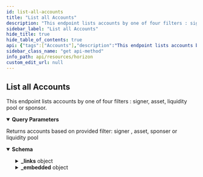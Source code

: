 ```yaml
---
id: list-all-accounts
title: "List all Accounts"
description: "This endpoint lists accounts by one of four filters : signer, asset, liquidity pool  or sponsor."
sidebar_label: "List all Accounts"
hide_title: true
hide_table_of_contents: true
api: {"tags":["Accounts"],"description":"This endpoint lists accounts by one of four filters : signer, asset, liquidity pool  or sponsor.","operationId":"ListAllAccounts","parameters":[{"name":"sponser","in":"query","required":false,"description":"Account ID of the sponsor. Every account in the response will either be sponsored by the given account ID or have a subentry (trustline, offer, or data entry) which is sponsored by the given account ID.","schema":{"type":"string","example":"GDMQQNJM4UL7QIA66P7R2PZHMQINWZBM77BEBMHLFXD5JEUAHGJ7R4JZ"}},{"name":"asset","in":"query","required":false,"description":"An issued asset represented as “Code:IssuerAccountID”. Every account in the response will have a trustline for the given asset."},{"name":"signer","in":"query","required":false,"description":"Account ID of the signer. Every account in the response will have the given account ID as a signer.","schema":{"type":"string","example":"GDMQQNJM4UL7QIA66P7R2PZHMQINWZBM77BEBMHLFXD5JEUAHGJ7R4JZ"}},{"name":"liqudity_pool","in":"query","required":false,"description":"With this parameter, the results will include only accounts which have trustlines to the specified liquidity pool."},{"name":"cursor","in":"query","required":false,"description":"A number that points to a specific location in a collection of responses and is pulled from the paging_token value of a record.","schema":{"type":"integer","example":6606617478959105}},{"name":"order","in":"query","required":false,"description":"A designation of the order in which records should appear. Options include asc (ascending) or desc (descending). If this argument isn’t set, it defaults to asc.","schema":{"type":"string","enum":["asc","desc"]}},{"name":"limit","in":"query","required":false,"description":"The maximum number of records returned. The limit can range from 1 to 200 - an upper limit that is hardcoded in Horizon for performance reasons. If this argument isn’t designated, it defaults to 10.","schema":{"type":"integer","example":10}}],"x-supports-streaming":true,"responses":{"200":{"description":"Returns accounts based on provided filter: signer , asset, sponser or liquidity pool","content":{"application/json":{"schema":{"allOf":[{"type":"object","properties":{"_links":{"type":"object","properties":{"self":{"type":"object","properties":{"href":{"type":"string","format":"link"},"templated":{"type":"boolean"}},"required":["href"],"title":"link"},"next":{"type":"object","properties":{"href":{"type":"string","format":"link"},"templated":{"type":"boolean"}},"required":["href"],"title":"link"},"prev":{"type":"object","properties":{"href":{"type":"string","format":"link"},"templated":{"type":"boolean"}},"required":["href"],"title":"link"}}}},"title":"Links"},{"type":"object","properties":{"_embedded":{"type":"object","properties":{"records":{"type":"array","items":{"type":"object","properties":{"_links":{"type":"object","properties":{"self":{"type":"object","properties":{"href":{"type":"string","format":"link"},"templated":{"type":"boolean"}},"required":["href"],"title":"link"},"transactions":{"type":"object","properties":{"href":{"type":"string","format":"link"},"templated":{"type":"boolean"}},"required":["href"],"title":"link"},"operations":{"type":"object","properties":{"href":{"type":"string","format":"link"},"templated":{"type":"boolean"}},"required":["href"],"title":"link"},"payments":{"type":"object","properties":{"href":{"type":"string","format":"link"},"templated":{"type":"boolean"}},"required":["href"],"title":"link"},"effects":{"type":"object","properties":{"href":{"type":"string","format":"link"},"templated":{"type":"boolean"}},"required":["href"],"title":"link"},"offers":{"type":"object","properties":{"href":{"type":"string","format":"link"},"templated":{"type":"boolean"}},"required":["href"],"title":"link"},"trades":{"type":"object","properties":{"href":{"type":"string","format":"link"},"templated":{"type":"boolean"}},"required":["href"],"title":"link"},"data":{"type":"object","properties":{"href":{"type":"string","format":"link"},"templated":{"type":"boolean"}},"required":["href"],"title":"link"}},"required":["self","transactions","operations","payments","effects","offers","trades","data"]},"id":{"type":"string","title":"id"},"account_id":{"type":"string","pattern":"G[A-Z0-9]{55}","title":"address"},"sequence":{"type":"string","pattern":"[0-9]+","title":"sequence"},"sequence_ledger":{"type":"integer","format":"uint32","title":"sequence_ledger"},"sequence_time":{"type":"string"},"subentry_count":{"type":"integer","format":"int32","title":"subentry_count"},"inflation_destination":{"type":"string","pattern":"G[A-Z0-9]{55}","title":"address"},"home_domain":{"type":"string"},"last_modified_ledger":{"type":"integer","format":"uint32","title":"last_modified_ledger"},"last_modified_time":{"type":"string"},"thresholds":{"type":"object","properties":{"low_threshold":{"type":"integer"},"med_threshold":{"type":"integer"},"high_threshold":{"type":"integer"}},"title":"thresholds"},"flags":{"type":"object","properties":{"auth_required":{"type":"boolean"},"auth_revocable":{"type":"boolean"},"auth_immutable":{"type":"boolean"},"auth_clawback_enabled":{"type":"boolean"}},"title":"flags"},"balances":{"type":"array","items":{"anyOf":[{"type":"object","properties":{"balance":{"type":"string","pattern":"[0-9]+\\.[0-9]{7}","title":"currency"},"liquidity_pool_id":{"type":"string"},"limit":{"type":"string","pattern":"[0-9]+\\.[0-9]{7}","title":"currency"},"buying_liabilites":{"type":"string","pattern":"[0-9]+\\.[0-9]{7}","title":"currency"},"selling_liabilites":{"type":"string","pattern":"[0-9]+\\.[0-9]{7}","title":"currency"},"sponser":{"type":"string"},"last_modified_ledger":{"type":"integer","format":"uint32","title":"last_modified_ledger"},"is_authorized":{"type":"boolean"},"is_authorized_to_maintain_liabilites":{"type":"boolean"},"is_clawback_enabled":{"type":"boolean"},"asset_type":{"type":"string","enum":["native"]}},"required":["balance","limit","asset_type","buying_liabilites","selling_liabilites","last_modified_ledger","is_authorized","is_authorized_to_maintain_liabilites","is_clawback_enabled"],"title":"BalanceLineNative"},{"type":"object","properties":{"balance":{"type":"string","pattern":"[0-9]+\\.[0-9]{7}","title":"currency"},"limit":{"type":"string","pattern":"[0-9]+\\.[0-9]{7}","title":"currency"},"buying_liabilites":{"type":"string","pattern":"[0-9]+\\.[0-9]{7}","title":"currency"},"selling_liabilites":{"type":"string","pattern":"[0-9]+\\.[0-9]{7}","title":"currency"},"sponser":{"type":"string","pattern":"G[A-Z0-9]{55}","title":"address"},"last_modified_ledger":{"type":"integer","format":"uint32","title":"last_modified_ledger"},"is_authorized":{"type":"boolean"},"is_authorized_to_maintain_liabilites":{"type":"boolean"},"is_clawback_enabled":{"type":"boolean"},"asset_type":{"type":"string","enum":["native","credit_alphanum4","credit_alphanum12"]},"asset_code":{"type":"string"},"asset_issuer":{"type":"string","pattern":"G[A-Z0-9]{55}","title":"address"}},"required":["balance","limit","asset_type","asset_code","asset_issuer","buying_liabilites","selling_liabilites","last_modified_ledger","is_authorized","is_authorized_to_maintain_liabilites","is_clawback_enabled"],"title":"BalanceLineAsset"},{"type":"object","properties":{"liquidity_pool_id":{"type":"string"},"asset_type":{"type":"string","enum":["liquidity_pool_shares"]},"balance":{"type":"string","pattern":"[0-9]+\\.[0-9]{7}","title":"currency"},"limit":{"type":"string","pattern":"[0-9]+\\.[0-9]{7}","title":"currency"},"last_modified_ledger":{"type":"integer","format":"uint32","title":"last_modified_ledger"},"sponser":{"type":"string","pattern":"G[A-Z0-9]{55}","title":"address"},"is_authorized":{"type":"boolean"},"is_authorized_to_maintain_liabilites":{"type":"boolean"},"is_clawback_enabled":{"type":"boolean"}},"required":["liquidity_pool_id","balance","limit","asset_type","last_modified_ledger","is_authorized","is_authorized_to_maintain_liabilites","is_clawback_enabled"],"title":"BalanceLineLiquidityPool"}]}},"signers":{"type":"array","items":{"type":"object","properties":{"key":{"type":"string","pattern":"G[A-Z0-9]{55}","title":"address"},"weight":{"type":"integer","format":"int32"},"type":{"type":"string","enum":["ed25519_public_key","sha256_hash","preauth_tx"]},"sponser":{"type":"string","pattern":"G[A-Z0-9]{55}","title":"address"}},"required":["key","weight","type"],"title":"signers"}},"data":{"type":"object"},"num_sponsoring":{"type":"integer"},"num_sponsered":{"type":"integer"},"sponser":{"type":"string","pattern":"G[A-Z0-9]{55}","title":"address"},"paging_token":{"type":"string"}},"required":["id","account_id","sequence","subentry_count","last_modified_ledger","last_modified_time","thresholds","flags","balances","signers","data","num_sponsoring","num_sponsered","paging_token"]}}}}},"title":"Account"}]},"examples":{"ListAllAccounts":{"value":{"_links":{"self":{"href":"https://horizon.stellar.org/accounts?cursor=&limit=10&order=asc&signer=GDI73WJ4SX7LOG3XZDJC3KCK6ED6E5NBYK2JUBQSPBCNNWEG3ZN7T75U"},"next":{"href":"https://horizon.stellar.org/accounts?cursor=GDI73WJ4SX7LOG3XZDJC3KCK6ED6E5NBYK2JUBQSPBCNNWEG3ZN7T75U&limit=10&order=asc&signer=GDI73WJ4SX7LOG3XZDJC3KCK6ED6E5NBYK2JUBQSPBCNNWEG3ZN7T75U"},"prev":{"href":"https://horizon.stellar.org/accounts?cursor=GDI73WJ4SX7LOG3XZDJC3KCK6ED6E5NBYK2JUBQSPBCNNWEG3ZN7T75U&limit=10&order=desc&signer=GDI73WJ4SX7LOG3XZDJC3KCK6ED6E5NBYK2JUBQSPBCNNWEG3ZN7T75U"}},"_embedded":{"records":[{"_links":{"self":{"href":"https://horizon.stellar.org/accounts/GDI73WJ4SX7LOG3XZDJC3KCK6ED6E5NBYK2JUBQSPBCNNWEG3ZN7T75U"},"transactions":{"href":"https://horizon.stellar.org/accounts/GDI73WJ4SX7LOG3XZDJC3KCK6ED6E5NBYK2JUBQSPBCNNWEG3ZN7T75U/transactions{?cursor,limit,order}","templated":true},"operations":{"href":"https://horizon.stellar.org/accounts/GDI73WJ4SX7LOG3XZDJC3KCK6ED6E5NBYK2JUBQSPBCNNWEG3ZN7T75U/operations{?cursor,limit,order}","templated":true},"payments":{"href":"https://horizon.stellar.org/accounts/GDI73WJ4SX7LOG3XZDJC3KCK6ED6E5NBYK2JUBQSPBCNNWEG3ZN7T75U/payments{?cursor,limit,order}","templated":true},"effects":{"href":"https://horizon.stellar.org/accounts/GDI73WJ4SX7LOG3XZDJC3KCK6ED6E5NBYK2JUBQSPBCNNWEG3ZN7T75U/effects{?cursor,limit,order}","templated":true},"offers":{"href":"https://horizon.stellar.org/accounts/GDI73WJ4SX7LOG3XZDJC3KCK6ED6E5NBYK2JUBQSPBCNNWEG3ZN7T75U/offers{?cursor,limit,order}","templated":true},"trades":{"href":"https://horizon.stellar.org/accounts/GDI73WJ4SX7LOG3XZDJC3KCK6ED6E5NBYK2JUBQSPBCNNWEG3ZN7T75U/trades{?cursor,limit,order}","templated":true},"data":{"href":"https://horizon.stellar.org/accounts/GDI73WJ4SX7LOG3XZDJC3KCK6ED6E5NBYK2JUBQSPBCNNWEG3ZN7T75U/data/{key}","templated":true}},"id":"GDI73WJ4SX7LOG3XZDJC3KCK6ED6E5NBYK2JUBQSPBCNNWEG3ZN7T75U","account_id":"GDI73WJ4SX7LOG3XZDJC3KCK6ED6E5NBYK2JUBQSPBCNNWEG3ZN7T75U","sequence":"24739097524306474","subentry_count":3,"inflation_destination":"GDI73WJ4SX7LOG3XZDJC3KCK6ED6E5NBYK2JUBQSPBCNNWEG3ZN7T75U","home_domain":"tempo.eu.com","last_modified_ledger":40074676,"last_modified_time":"2022-03-17T23:13:54Z","thresholds":{"low_threshold":5,"med_threshold":0,"high_threshold":0},"flags":{"auth_required":false,"auth_revocable":true,"auth_immutable":false,"auth_clawback_enabled":false},"balances":[{"balance":"0.0000000","limit":"922337203685.4775807","buying_liabilities":"0.0000000","selling_liabilities":"0.0000000","last_modified_ledger":40074670,"is_authorized":true,"is_authorized_to_maintain_liabilities":true,"asset_type":"credit_alphanum4","asset_code":"EURT","asset_issuer":"GAP5LETOV6YIE62YAM56STDANPRDO7ZFDBGSNHJQIYGGKSMOZAHOOS2S"},{"balance":"0.0000000","limit":"922337203685.4775807","buying_liabilities":"0.0000000","selling_liabilities":"0.0000000","last_modified_ledger":20213845,"is_authorized":true,"is_authorized_to_maintain_liabilities":true,"asset_type":"credit_alphanum4","asset_code":"NGN","asset_issuer":"GCC4YLCR7DDWFCIPTROQM7EB2QMFD35XRWEQVIQYJQHVW6VE5MJZXIGW"},{"balance":"0.0000000","limit":"922337203685.4775807","buying_liabilities":"0.0000000","selling_liabilities":"0.0000000","last_modified_ledger":7877447,"is_authorized":false,"is_authorized_to_maintain_liabilities":false,"asset_type":"credit_alphanum4","asset_code":"PHP","asset_issuer":"GBUQWP3BOUZX34TOND2QV7QQ7K7VJTG6VSE7WMLBTMDJLLAW7YKGU6EP"},{"balance":"80.8944518","buying_liabilities":"0.0000000","selling_liabilities":"0.0000000","asset_type":"native"}],"signers":[{"weight":10,"key":"GDI73WJ4SX7LOG3XZDJC3KCK6ED6E5NBYK2JUBQSPBCNNWEG3ZN7T75U","type":"ed25519_public_key"}],"data":{},"num_sponsoring":0,"num_sponsored":0,"paging_token":"GDI73WJ4SX7LOG3XZDJC3KCK6ED6E5NBYK2JUBQSPBCNNWEG3ZN7T75U"}]}}}}}}}},"extensions":[{"key":"x-supports-streaming","value":true}],"method":"get","path":"/accounts","servers":[{"url":"https://horizon.stellar.org","description":"The main network"},{"url":"https://horizon-testnet.stellar.org","description":"The test network"}],"info":{"title":"Horizon","version":"0.0.1"},"postman":{"name":"List all Accounts","description":{"content":"This endpoint lists accounts by one of four filters : signer, asset, liquidity pool  or sponsor.","type":"text/plain"},"url":{"path":["accounts"],"host":["{{baseUrl}}"],"query":[{"disabled":false,"description":{"content":"Account ID of the sponsor. Every account in the response will either be sponsored by the given account ID or have a subentry (trustline, offer, or data entry) which is sponsored by the given account ID.","type":"text/plain"},"key":"sponser","value":""},{"description":{"content":"An issued asset represented as “Code:IssuerAccountID”. Every account in the response will have a trustline for the given asset.","type":"text/plain"},"key":"asset","value":""},{"disabled":false,"description":{"content":"Account ID of the signer. Every account in the response will have the given account ID as a signer.","type":"text/plain"},"key":"signer","value":""},{"description":{"content":"With this parameter, the results will include only accounts which have trustlines to the specified liquidity pool.","type":"text/plain"},"key":"liqudity_pool","value":""},{"disabled":false,"description":{"content":"A number that points to a specific location in a collection of responses and is pulled from the paging_token value of a record.","type":"text/plain"},"key":"cursor","value":""},{"disabled":false,"description":{"content":"A designation of the order in which records should appear. Options include asc (ascending) or desc (descending). If this argument isn’t set, it defaults to asc.","type":"text/plain"},"key":"order","value":""},{"disabled":false,"description":{"content":"The maximum number of records returned. The limit can range from 1 to 200 - an upper limit that is hardcoded in Horizon for performance reasons. If this argument isn’t designated, it defaults to 10.","type":"text/plain"},"key":"limit","value":""}],"variable":[]},"header":[{"key":"Accept","value":"application/json"}],"method":"GET"}}
sidebar_class_name: "get api-method"
info_path: api/resources/horizon
custom_edit_url: null
---
```



## List all Accounts



This endpoint lists accounts by one of four filters : signer, asset, liquidity pool  or sponsor.

<details style={{"marginBottom":"1rem"}} data-collapsed={false} open={true}><summary style={{}}><strong>Query Parameters</strong></summary><div><ul><ParamsItem className={"paramsItem"} param={{"name":"sponser","in":"query","required":false,"description":"Account ID of the sponsor. Every account in the response will either be sponsored by the given account ID or have a subentry (trustline, offer, or data entry) which is sponsored by the given account ID.","schema":{"type":"string","example":"GDMQQNJM4UL7QIA66P7R2PZHMQINWZBM77BEBMHLFXD5JEUAHGJ7R4JZ"}}}></ParamsItem><ParamsItem className={"paramsItem"} param={{"name":"asset","in":"query","required":false,"description":"An issued asset represented as “Code:IssuerAccountID”. Every account in the response will have a trustline for the given asset."}}></ParamsItem><ParamsItem className={"paramsItem"} param={{"name":"signer","in":"query","required":false,"description":"Account ID of the signer. Every account in the response will have the given account ID as a signer.","schema":{"type":"string","example":"GDMQQNJM4UL7QIA66P7R2PZHMQINWZBM77BEBMHLFXD5JEUAHGJ7R4JZ"}}}></ParamsItem><ParamsItem className={"paramsItem"} param={{"name":"liqudity_pool","in":"query","required":false,"description":"With this parameter, the results will include only accounts which have trustlines to the specified liquidity pool."}}></ParamsItem><ParamsItem className={"paramsItem"} param={{"name":"cursor","in":"query","required":false,"description":"A number that points to a specific location in a collection of responses and is pulled from the paging_token value of a record.","schema":{"type":"integer","example":6606617478959105}}}></ParamsItem><ParamsItem className={"paramsItem"} param={{"name":"order","in":"query","required":false,"description":"A designation of the order in which records should appear. Options include asc (ascending) or desc (descending). If this argument isn’t set, it defaults to asc.","schema":{"type":"string","enum":["asc","desc"]}}}></ParamsItem><ParamsItem className={"paramsItem"} param={{"name":"limit","in":"query","required":false,"description":"The maximum number of records returned. The limit can range from 1 to 200 - an upper limit that is hardcoded in Horizon for performance reasons. If this argument isn’t designated, it defaults to 10.","schema":{"type":"integer","example":10}}}></ParamsItem></ul></div></details><div><ApiTabs><TabItem label={"200"} value={"200"}><div>

Returns accounts based on provided filter: signer , asset, sponser or liquidity pool

</div><div><MimeTabs schemaType={"response"}><TabItem label={"application/json"} value={"application/json"}><SchemaTabs><TabItem label={"Schema"} value={"Schema"}><details style={{}} data-collapsed={false} open={true}><summary style={{"textAlign":"left"}}><strong>Schema</strong></summary><div style={{"textAlign":"left","marginLeft":"1rem"}}></div><ul style={{"marginLeft":"1rem"}}><SchemaItem collapsible={true} className={"schemaItem"}><details style={{}}><summary style={{}}><strong>_links</strong><span style={{"opacity":"0.6"}}> object</span></summary><div style={{"marginLeft":"1rem"}}><SchemaItem collapsible={true} className={"schemaItem"}><details style={{}}><summary style={{}}><strong>self</strong><span style={{"opacity":"0.6"}}> object</span></summary><div style={{"marginLeft":"1rem"}}><SchemaItem collapsible={false} name={"href"} required={true} schemaName={"link"} qualifierMessage={undefined} schema={{"type":"string","format":"link"}}></SchemaItem><SchemaItem collapsible={false} name={"templated"} required={false} schemaName={"boolean"} qualifierMessage={undefined} schema={{"type":"boolean"}}></SchemaItem></div></details></SchemaItem><SchemaItem collapsible={true} className={"schemaItem"}><details style={{}}><summary style={{}}><strong>next</strong><span style={{"opacity":"0.6"}}> object</span></summary><div style={{"marginLeft":"1rem"}}><SchemaItem collapsible={false} name={"href"} required={true} schemaName={"link"} qualifierMessage={undefined} schema={{"type":"string","format":"link"}}></SchemaItem><SchemaItem collapsible={false} name={"templated"} required={false} schemaName={"boolean"} qualifierMessage={undefined} schema={{"type":"boolean"}}></SchemaItem></div></details></SchemaItem><SchemaItem collapsible={true} className={"schemaItem"}><details style={{}}><summary style={{}}><strong>prev</strong><span style={{"opacity":"0.6"}}> object</span></summary><div style={{"marginLeft":"1rem"}}><SchemaItem collapsible={false} name={"href"} required={true} schemaName={"link"} qualifierMessage={undefined} schema={{"type":"string","format":"link"}}></SchemaItem><SchemaItem collapsible={false} name={"templated"} required={false} schemaName={"boolean"} qualifierMessage={undefined} schema={{"type":"boolean"}}></SchemaItem></div></details></SchemaItem></div></details></SchemaItem><SchemaItem collapsible={true} className={"schemaItem"}><details style={{}}><summary style={{}}><strong>_embedded</strong><span style={{"opacity":"0.6"}}> object</span></summary><div style={{"marginLeft":"1rem"}}><SchemaItem collapsible={true} className={"schemaItem"}><details style={{}}><summary style={{}}><strong>records</strong><span style={{"opacity":"0.6"}}> object[]</span></summary><div style={{"marginLeft":"1rem"}}><li><div style={{"fontSize":"var(--ifm-code-font-size)","opacity":"0.6","marginLeft":"-.5rem","paddingBottom":".5rem"}}>Array [</div></li><SchemaItem collapsible={true} className={"schemaItem"}><details style={{}}><summary style={{}}><strong>_links</strong><span style={{"opacity":"0.6"}}> object</span></summary><div style={{"marginLeft":"1rem"}}><SchemaItem collapsible={true} className={"schemaItem"}><details style={{}}><summary style={{}}><strong>self</strong><span style={{"opacity":"0.6"}}> object</span><strong style={{"fontSize":"var(--ifm-code-font-size)","color":"var(--openapi-required)"}}> required</strong></summary><div style={{"marginLeft":"1rem"}}><SchemaItem collapsible={false} name={"href"} required={true} schemaName={"link"} qualifierMessage={undefined} schema={{"type":"string","format":"link"}}></SchemaItem><SchemaItem collapsible={false} name={"templated"} required={false} schemaName={"boolean"} qualifierMessage={undefined} schema={{"type":"boolean"}}></SchemaItem></div></details></SchemaItem><SchemaItem collapsible={true} className={"schemaItem"}><details style={{}}><summary style={{}}><strong>transactions</strong><span style={{"opacity":"0.6"}}> object</span><strong style={{"fontSize":"var(--ifm-code-font-size)","color":"var(--openapi-required)"}}> required</strong></summary><div style={{"marginLeft":"1rem"}}><SchemaItem collapsible={false} name={"href"} required={true} schemaName={"link"} qualifierMessage={undefined} schema={{"type":"string","format":"link"}}></SchemaItem><SchemaItem collapsible={false} name={"templated"} required={false} schemaName={"boolean"} qualifierMessage={undefined} schema={{"type":"boolean"}}></SchemaItem></div></details></SchemaItem><SchemaItem collapsible={true} className={"schemaItem"}><details style={{}}><summary style={{}}><strong>operations</strong><span style={{"opacity":"0.6"}}> object</span><strong style={{"fontSize":"var(--ifm-code-font-size)","color":"var(--openapi-required)"}}> required</strong></summary><div style={{"marginLeft":"1rem"}}><SchemaItem collapsible={false} name={"href"} required={true} schemaName={"link"} qualifierMessage={undefined} schema={{"type":"string","format":"link"}}></SchemaItem><SchemaItem collapsible={false} name={"templated"} required={false} schemaName={"boolean"} qualifierMessage={undefined} schema={{"type":"boolean"}}></SchemaItem></div></details></SchemaItem><SchemaItem collapsible={true} className={"schemaItem"}><details style={{}}><summary style={{}}><strong>payments</strong><span style={{"opacity":"0.6"}}> object</span><strong style={{"fontSize":"var(--ifm-code-font-size)","color":"var(--openapi-required)"}}> required</strong></summary><div style={{"marginLeft":"1rem"}}><SchemaItem collapsible={false} name={"href"} required={true} schemaName={"link"} qualifierMessage={undefined} schema={{"type":"string","format":"link"}}></SchemaItem><SchemaItem collapsible={false} name={"templated"} required={false} schemaName={"boolean"} qualifierMessage={undefined} schema={{"type":"boolean"}}></SchemaItem></div></details></SchemaItem><SchemaItem collapsible={true} className={"schemaItem"}><details style={{}}><summary style={{}}><strong>effects</strong><span style={{"opacity":"0.6"}}> object</span><strong style={{"fontSize":"var(--ifm-code-font-size)","color":"var(--openapi-required)"}}> required</strong></summary><div style={{"marginLeft":"1rem"}}><SchemaItem collapsible={false} name={"href"} required={true} schemaName={"link"} qualifierMessage={undefined} schema={{"type":"string","format":"link"}}></SchemaItem><SchemaItem collapsible={false} name={"templated"} required={false} schemaName={"boolean"} qualifierMessage={undefined} schema={{"type":"boolean"}}></SchemaItem></div></details></SchemaItem><SchemaItem collapsible={true} className={"schemaItem"}><details style={{}}><summary style={{}}><strong>offers</strong><span style={{"opacity":"0.6"}}> object</span><strong style={{"fontSize":"var(--ifm-code-font-size)","color":"var(--openapi-required)"}}> required</strong></summary><div style={{"marginLeft":"1rem"}}><SchemaItem collapsible={false} name={"href"} required={true} schemaName={"link"} qualifierMessage={undefined} schema={{"type":"string","format":"link"}}></SchemaItem><SchemaItem collapsible={false} name={"templated"} required={false} schemaName={"boolean"} qualifierMessage={undefined} schema={{"type":"boolean"}}></SchemaItem></div></details></SchemaItem><SchemaItem collapsible={true} className={"schemaItem"}><details style={{}}><summary style={{}}><strong>trades</strong><span style={{"opacity":"0.6"}}> object</span><strong style={{"fontSize":"var(--ifm-code-font-size)","color":"var(--openapi-required)"}}> required</strong></summary><div style={{"marginLeft":"1rem"}}><SchemaItem collapsible={false} name={"href"} required={true} schemaName={"link"} qualifierMessage={undefined} schema={{"type":"string","format":"link"}}></SchemaItem><SchemaItem collapsible={false} name={"templated"} required={false} schemaName={"boolean"} qualifierMessage={undefined} schema={{"type":"boolean"}}></SchemaItem></div></details></SchemaItem><SchemaItem collapsible={true} className={"schemaItem"}><details style={{}}><summary style={{}}><strong>data</strong><span style={{"opacity":"0.6"}}> object</span><strong style={{"fontSize":"var(--ifm-code-font-size)","color":"var(--openapi-required)"}}> required</strong></summary><div style={{"marginLeft":"1rem"}}><SchemaItem collapsible={false} name={"href"} required={true} schemaName={"link"} qualifierMessage={undefined} schema={{"type":"string","format":"link"}}></SchemaItem><SchemaItem collapsible={false} name={"templated"} required={false} schemaName={"boolean"} qualifierMessage={undefined} schema={{"type":"boolean"}}></SchemaItem></div></details></SchemaItem></div></details></SchemaItem><SchemaItem collapsible={false} name={"id"} required={true} schemaName={"id"} qualifierMessage={undefined} schema={{"type":"string","title":"id"}}></SchemaItem><SchemaItem collapsible={false} name={"account_id"} required={true} schemaName={"address"} qualifierMessage={"**Possible values:** Value must match regular expression `G[A-Z0-9]{55}`"} schema={{"type":"string","pattern":"G[A-Z0-9]{55}","title":"address"}}></SchemaItem><SchemaItem collapsible={false} name={"sequence"} required={true} schemaName={"sequence"} qualifierMessage={"**Possible values:** Value must match regular expression `[0-9]+`"} schema={{"type":"string","pattern":"[0-9]+","title":"sequence"}}></SchemaItem><SchemaItem collapsible={false} name={"sequence_ledger"} required={false} schemaName={"uint32"} qualifierMessage={undefined} schema={{"type":"integer","format":"uint32","title":"sequence_ledger"}}></SchemaItem><SchemaItem collapsible={false} name={"sequence_time"} required={false} schemaName={"string"} qualifierMessage={undefined} schema={{"type":"string"}}></SchemaItem><SchemaItem collapsible={false} name={"subentry_count"} required={true} schemaName={"int32"} qualifierMessage={undefined} schema={{"type":"integer","format":"int32","title":"subentry_count"}}></SchemaItem><SchemaItem collapsible={false} name={"inflation_destination"} required={false} schemaName={"address"} qualifierMessage={"**Possible values:** Value must match regular expression `G[A-Z0-9]{55}`"} schema={{"type":"string","pattern":"G[A-Z0-9]{55}","title":"address"}}></SchemaItem><SchemaItem collapsible={false} name={"home_domain"} required={false} schemaName={"string"} qualifierMessage={undefined} schema={{"type":"string"}}></SchemaItem><SchemaItem collapsible={false} name={"last_modified_ledger"} required={true} schemaName={"uint32"} qualifierMessage={undefined} schema={{"type":"integer","format":"uint32","title":"last_modified_ledger"}}></SchemaItem><SchemaItem collapsible={false} name={"last_modified_time"} required={true} schemaName={"string"} qualifierMessage={undefined} schema={{"type":"string"}}></SchemaItem><SchemaItem collapsible={true} className={"schemaItem"}><details style={{}}><summary style={{}}><strong>thresholds</strong><span style={{"opacity":"0.6"}}> object</span><strong style={{"fontSize":"var(--ifm-code-font-size)","color":"var(--openapi-required)"}}> required</strong></summary><div style={{"marginLeft":"1rem"}}><SchemaItem collapsible={false} name={"low_threshold"} required={false} schemaName={"integer"} qualifierMessage={undefined} schema={{"type":"integer"}}></SchemaItem><SchemaItem collapsible={false} name={"med_threshold"} required={false} schemaName={"integer"} qualifierMessage={undefined} schema={{"type":"integer"}}></SchemaItem><SchemaItem collapsible={false} name={"high_threshold"} required={false} schemaName={"integer"} qualifierMessage={undefined} schema={{"type":"integer"}}></SchemaItem></div></details></SchemaItem><SchemaItem collapsible={true} className={"schemaItem"}><details style={{}}><summary style={{}}><strong>flags</strong><span style={{"opacity":"0.6"}}> object</span><strong style={{"fontSize":"var(--ifm-code-font-size)","color":"var(--openapi-required)"}}> required</strong></summary><div style={{"marginLeft":"1rem"}}><SchemaItem collapsible={false} name={"auth_required"} required={false} schemaName={"boolean"} qualifierMessage={undefined} schema={{"type":"boolean"}}></SchemaItem><SchemaItem collapsible={false} name={"auth_revocable"} required={false} schemaName={"boolean"} qualifierMessage={undefined} schema={{"type":"boolean"}}></SchemaItem><SchemaItem collapsible={false} name={"auth_immutable"} required={false} schemaName={"boolean"} qualifierMessage={undefined} schema={{"type":"boolean"}}></SchemaItem><SchemaItem collapsible={false} name={"auth_clawback_enabled"} required={false} schemaName={"boolean"} qualifierMessage={undefined} schema={{"type":"boolean"}}></SchemaItem></div></details></SchemaItem><SchemaItem collapsible={true} className={"schemaItem"}><details style={{}}><summary style={{}}><strong>balances</strong><span style={{"opacity":"0.6"}}> object[]</span><strong style={{"fontSize":"var(--ifm-code-font-size)","color":"var(--openapi-required)"}}> required</strong></summary><div style={{"marginLeft":"1rem"}}><li><div style={{"fontSize":"var(--ifm-code-font-size)","opacity":"0.6","marginLeft":"-.5rem","paddingBottom":".5rem"}}>Array [</div></li><li><span className={"badge badge--info"}>anyOf</span><SchemaTabs><TabItem label={"BalanceLineNative"} value={"0-item-properties"}><SchemaItem collapsible={false} name={"balance"} required={true} schemaName={"currency"} qualifierMessage={"**Possible values:** Value must match regular expression `[0-9]+\\.[0-9]{7}`"} schema={{"type":"string","pattern":"[0-9]+\\.[0-9]{7}","title":"currency"}}></SchemaItem><SchemaItem collapsible={false} name={"liquidity_pool_id"} required={false} schemaName={"string"} qualifierMessage={undefined} schema={{"type":"string"}}></SchemaItem><SchemaItem collapsible={false} name={"limit"} required={true} schemaName={"currency"} qualifierMessage={"**Possible values:** Value must match regular expression `[0-9]+\\.[0-9]{7}`"} schema={{"type":"string","pattern":"[0-9]+\\.[0-9]{7}","title":"currency"}}></SchemaItem><SchemaItem collapsible={false} name={"buying_liabilites"} required={true} schemaName={"currency"} qualifierMessage={"**Possible values:** Value must match regular expression `[0-9]+\\.[0-9]{7}`"} schema={{"type":"string","pattern":"[0-9]+\\.[0-9]{7}","title":"currency"}}></SchemaItem><SchemaItem collapsible={false} name={"selling_liabilites"} required={true} schemaName={"currency"} qualifierMessage={"**Possible values:** Value must match regular expression `[0-9]+\\.[0-9]{7}`"} schema={{"type":"string","pattern":"[0-9]+\\.[0-9]{7}","title":"currency"}}></SchemaItem><SchemaItem collapsible={false} name={"sponser"} required={false} schemaName={"string"} qualifierMessage={undefined} schema={{"type":"string"}}></SchemaItem><SchemaItem collapsible={false} name={"last_modified_ledger"} required={true} schemaName={"uint32"} qualifierMessage={undefined} schema={{"type":"integer","format":"uint32","title":"last_modified_ledger"}}></SchemaItem><SchemaItem collapsible={false} name={"is_authorized"} required={true} schemaName={"boolean"} qualifierMessage={undefined} schema={{"type":"boolean"}}></SchemaItem><SchemaItem collapsible={false} name={"is_authorized_to_maintain_liabilites"} required={true} schemaName={"boolean"} qualifierMessage={undefined} schema={{"type":"boolean"}}></SchemaItem><SchemaItem collapsible={false} name={"is_clawback_enabled"} required={true} schemaName={"boolean"} qualifierMessage={undefined} schema={{"type":"boolean"}}></SchemaItem><SchemaItem collapsible={false} name={"asset_type"} required={true} schemaName={"string"} qualifierMessage={"**Possible values:** [`native`]"} schema={{"type":"string","enum":["native"]}}></SchemaItem></TabItem><TabItem label={"BalanceLineAsset"} value={"1-item-properties"}><SchemaItem collapsible={false} name={"balance"} required={true} schemaName={"currency"} qualifierMessage={"**Possible values:** Value must match regular expression `[0-9]+\\.[0-9]{7}`"} schema={{"type":"string","pattern":"[0-9]+\\.[0-9]{7}","title":"currency"}}></SchemaItem><SchemaItem collapsible={false} name={"limit"} required={true} schemaName={"currency"} qualifierMessage={"**Possible values:** Value must match regular expression `[0-9]+\\.[0-9]{7}`"} schema={{"type":"string","pattern":"[0-9]+\\.[0-9]{7}","title":"currency"}}></SchemaItem><SchemaItem collapsible={false} name={"buying_liabilites"} required={true} schemaName={"currency"} qualifierMessage={"**Possible values:** Value must match regular expression `[0-9]+\\.[0-9]{7}`"} schema={{"type":"string","pattern":"[0-9]+\\.[0-9]{7}","title":"currency"}}></SchemaItem><SchemaItem collapsible={false} name={"selling_liabilites"} required={true} schemaName={"currency"} qualifierMessage={"**Possible values:** Value must match regular expression `[0-9]+\\.[0-9]{7}`"} schema={{"type":"string","pattern":"[0-9]+\\.[0-9]{7}","title":"currency"}}></SchemaItem><SchemaItem collapsible={false} name={"sponser"} required={false} schemaName={"address"} qualifierMessage={"**Possible values:** Value must match regular expression `G[A-Z0-9]{55}`"} schema={{"type":"string","pattern":"G[A-Z0-9]{55}","title":"address"}}></SchemaItem><SchemaItem collapsible={false} name={"last_modified_ledger"} required={true} schemaName={"uint32"} qualifierMessage={undefined} schema={{"type":"integer","format":"uint32","title":"last_modified_ledger"}}></SchemaItem><SchemaItem collapsible={false} name={"is_authorized"} required={true} schemaName={"boolean"} qualifierMessage={undefined} schema={{"type":"boolean"}}></SchemaItem><SchemaItem collapsible={false} name={"is_authorized_to_maintain_liabilites"} required={true} schemaName={"boolean"} qualifierMessage={undefined} schema={{"type":"boolean"}}></SchemaItem><SchemaItem collapsible={false} name={"is_clawback_enabled"} required={true} schemaName={"boolean"} qualifierMessage={undefined} schema={{"type":"boolean"}}></SchemaItem><SchemaItem collapsible={false} name={"asset_type"} required={true} schemaName={"string"} qualifierMessage={"**Possible values:** [`native`, `credit_alphanum4`, `credit_alphanum12`]"} schema={{"type":"string","enum":["native","credit_alphanum4","credit_alphanum12"]}}></SchemaItem><SchemaItem collapsible={false} name={"asset_code"} required={true} schemaName={"string"} qualifierMessage={undefined} schema={{"type":"string"}}></SchemaItem><SchemaItem collapsible={false} name={"asset_issuer"} required={true} schemaName={"address"} qualifierMessage={"**Possible values:** Value must match regular expression `G[A-Z0-9]{55}`"} schema={{"type":"string","pattern":"G[A-Z0-9]{55}","title":"address"}}></SchemaItem></TabItem><TabItem label={"BalanceLineLiquidityPool"} value={"2-item-properties"}><SchemaItem collapsible={false} name={"liquidity_pool_id"} required={true} schemaName={"string"} qualifierMessage={undefined} schema={{"type":"string"}}></SchemaItem><SchemaItem collapsible={false} name={"asset_type"} required={true} schemaName={"string"} qualifierMessage={"**Possible values:** [`liquidity_pool_shares`]"} schema={{"type":"string","enum":["liquidity_pool_shares"]}}></SchemaItem><SchemaItem collapsible={false} name={"balance"} required={true} schemaName={"currency"} qualifierMessage={"**Possible values:** Value must match regular expression `[0-9]+\\.[0-9]{7}`"} schema={{"type":"string","pattern":"[0-9]+\\.[0-9]{7}","title":"currency"}}></SchemaItem><SchemaItem collapsible={false} name={"limit"} required={true} schemaName={"currency"} qualifierMessage={"**Possible values:** Value must match regular expression `[0-9]+\\.[0-9]{7}`"} schema={{"type":"string","pattern":"[0-9]+\\.[0-9]{7}","title":"currency"}}></SchemaItem><SchemaItem collapsible={false} name={"last_modified_ledger"} required={true} schemaName={"uint32"} qualifierMessage={undefined} schema={{"type":"integer","format":"uint32","title":"last_modified_ledger"}}></SchemaItem><SchemaItem collapsible={false} name={"sponser"} required={false} schemaName={"address"} qualifierMessage={"**Possible values:** Value must match regular expression `G[A-Z0-9]{55}`"} schema={{"type":"string","pattern":"G[A-Z0-9]{55}","title":"address"}}></SchemaItem><SchemaItem collapsible={false} name={"is_authorized"} required={true} schemaName={"boolean"} qualifierMessage={undefined} schema={{"type":"boolean"}}></SchemaItem><SchemaItem collapsible={false} name={"is_authorized_to_maintain_liabilites"} required={true} schemaName={"boolean"} qualifierMessage={undefined} schema={{"type":"boolean"}}></SchemaItem><SchemaItem collapsible={false} name={"is_clawback_enabled"} required={true} schemaName={"boolean"} qualifierMessage={undefined} schema={{"type":"boolean"}}></SchemaItem></TabItem></SchemaTabs></li><li><div style={{"fontSize":"var(--ifm-code-font-size)","opacity":"0.6","marginLeft":"-.5rem"}}>]</div></li></div></details></SchemaItem><SchemaItem collapsible={true} className={"schemaItem"}><details style={{}}><summary style={{}}><strong>signers</strong><span style={{"opacity":"0.6"}}> object[]</span><strong style={{"fontSize":"var(--ifm-code-font-size)","color":"var(--openapi-required)"}}> required</strong></summary><div style={{"marginLeft":"1rem"}}><li><div style={{"fontSize":"var(--ifm-code-font-size)","opacity":"0.6","marginLeft":"-.5rem","paddingBottom":".5rem"}}>Array [</div></li><SchemaItem collapsible={false} name={"key"} required={true} schemaName={"address"} qualifierMessage={"**Possible values:** Value must match regular expression `G[A-Z0-9]{55}`"} schema={{"type":"string","pattern":"G[A-Z0-9]{55}","title":"address"}}></SchemaItem><SchemaItem collapsible={false} name={"weight"} required={true} schemaName={"int32"} qualifierMessage={undefined} schema={{"type":"integer","format":"int32"}}></SchemaItem><SchemaItem collapsible={false} name={"type"} required={true} schemaName={"string"} qualifierMessage={"**Possible values:** [`ed25519_public_key`, `sha256_hash`, `preauth_tx`]"} schema={{"type":"string","enum":["ed25519_public_key","sha256_hash","preauth_tx"]}}></SchemaItem><SchemaItem collapsible={false} name={"sponser"} required={false} schemaName={"address"} qualifierMessage={"**Possible values:** Value must match regular expression `G[A-Z0-9]{55}`"} schema={{"type":"string","pattern":"G[A-Z0-9]{55}","title":"address"}}></SchemaItem><li><div style={{"fontSize":"var(--ifm-code-font-size)","opacity":"0.6","marginLeft":"-.5rem"}}>]</div></li></div></details></SchemaItem><SchemaItem collapsible={false} name={"data"} required={true} schemaName={"object"} qualifierMessage={undefined} schema={{"type":"object"}}></SchemaItem><SchemaItem collapsible={false} name={"num_sponsoring"} required={true} schemaName={"integer"} qualifierMessage={undefined} schema={{"type":"integer"}}></SchemaItem><SchemaItem collapsible={false} name={"num_sponsered"} required={true} schemaName={"integer"} qualifierMessage={undefined} schema={{"type":"integer"}}></SchemaItem><SchemaItem collapsible={false} name={"sponser"} required={false} schemaName={"address"} qualifierMessage={"**Possible values:** Value must match regular expression `G[A-Z0-9]{55}`"} schema={{"type":"string","pattern":"G[A-Z0-9]{55}","title":"address"}}></SchemaItem><SchemaItem collapsible={false} name={"paging_token"} required={true} schemaName={"string"} qualifierMessage={undefined} schema={{"type":"string"}}></SchemaItem><li><div style={{"fontSize":"var(--ifm-code-font-size)","opacity":"0.6","marginLeft":"-.5rem"}}>]</div></li></div></details></SchemaItem></div></details></SchemaItem></ul></details></TabItem><TabItem label={"Example (from schema)"} value={"Example (from schema)"}><ResponseSamples responseExample={"{\n  \"_links\": {\n    \"self\": {\n      \"href\": \"string\",\n      \"templated\": true\n    },\n    \"next\": {\n      \"href\": \"string\",\n      \"templated\": true\n    },\n    \"prev\": {\n      \"href\": \"string\",\n      \"templated\": true\n    }\n  },\n  \"_embedded\": {\n    \"records\": [\n      {\n        \"_links\": {\n          \"self\": {\n            \"href\": \"string\",\n            \"templated\": true\n          },\n          \"transactions\": {\n            \"href\": \"string\",\n            \"templated\": true\n          },\n          \"operations\": {\n            \"href\": \"string\",\n            \"templated\": true\n          },\n          \"payments\": {\n            \"href\": \"string\",\n            \"templated\": true\n          },\n          \"effects\": {\n            \"href\": \"string\",\n            \"templated\": true\n          },\n          \"offers\": {\n            \"href\": \"string\",\n            \"templated\": true\n          },\n          \"trades\": {\n            \"href\": \"string\",\n            \"templated\": true\n          },\n          \"data\": {\n            \"href\": \"string\",\n            \"templated\": true\n          }\n        },\n        \"id\": \"string\",\n        \"account_id\": \"string\",\n        \"sequence\": \"string\",\n        \"sequence_ledger\": 0,\n        \"sequence_time\": \"string\",\n        \"subentry_count\": 0,\n        \"inflation_destination\": \"string\",\n        \"home_domain\": \"string\",\n        \"last_modified_ledger\": 0,\n        \"last_modified_time\": \"string\",\n        \"thresholds\": {\n          \"low_threshold\": 0,\n          \"med_threshold\": 0,\n          \"high_threshold\": 0\n        },\n        \"flags\": {\n          \"auth_required\": true,\n          \"auth_revocable\": true,\n          \"auth_immutable\": true,\n          \"auth_clawback_enabled\": true\n        },\n        \"balances\": [\n          {\n            \"balance\": \"string\",\n            \"liquidity_pool_id\": \"string\",\n            \"limit\": \"string\",\n            \"buying_liabilites\": \"string\",\n            \"selling_liabilites\": \"string\",\n            \"sponser\": \"string\",\n            \"last_modified_ledger\": 0,\n            \"is_authorized\": true,\n            \"is_authorized_to_maintain_liabilites\": true,\n            \"is_clawback_enabled\": true,\n            \"asset_type\": \"native\"\n          },\n          {\n            \"balance\": \"string\",\n            \"limit\": \"string\",\n            \"buying_liabilites\": \"string\",\n            \"selling_liabilites\": \"string\",\n            \"sponser\": \"string\",\n            \"last_modified_ledger\": 0,\n            \"is_authorized\": true,\n            \"is_authorized_to_maintain_liabilites\": true,\n            \"is_clawback_enabled\": true,\n            \"asset_type\": \"native\",\n            \"asset_code\": \"string\",\n            \"asset_issuer\": \"string\"\n          },\n          {\n            \"liquidity_pool_id\": \"string\",\n            \"asset_type\": \"liquidity_pool_shares\",\n            \"balance\": \"string\",\n            \"limit\": \"string\",\n            \"last_modified_ledger\": 0,\n            \"sponser\": \"string\",\n            \"is_authorized\": true,\n            \"is_authorized_to_maintain_liabilites\": true,\n            \"is_clawback_enabled\": true\n          }\n        ],\n        \"signers\": [\n          {\n            \"key\": \"string\",\n            \"weight\": 0,\n            \"type\": \"ed25519_public_key\",\n            \"sponser\": \"string\"\n          }\n        ],\n        \"data\": {},\n        \"num_sponsoring\": 0,\n        \"num_sponsered\": 0,\n        \"sponser\": \"string\",\n        \"paging_token\": \"string\"\n      }\n    ]\n  }\n}"} language={"json"}></ResponseSamples></TabItem><TabItem label={"ListAllAccounts"} value={"ListAllAccounts"}><ResponseSamples responseExample={"{\n  \"_links\": {\n    \"self\": {\n      \"href\": \"https://horizon.stellar.org/accounts?cursor=&limit=10&order=asc&signer=GDI73WJ4SX7LOG3XZDJC3KCK6ED6E5NBYK2JUBQSPBCNNWEG3ZN7T75U\"\n    },\n    \"next\": {\n      \"href\": \"https://horizon.stellar.org/accounts?cursor=GDI73WJ4SX7LOG3XZDJC3KCK6ED6E5NBYK2JUBQSPBCNNWEG3ZN7T75U&limit=10&order=asc&signer=GDI73WJ4SX7LOG3XZDJC3KCK6ED6E5NBYK2JUBQSPBCNNWEG3ZN7T75U\"\n    },\n    \"prev\": {\n      \"href\": \"https://horizon.stellar.org/accounts?cursor=GDI73WJ4SX7LOG3XZDJC3KCK6ED6E5NBYK2JUBQSPBCNNWEG3ZN7T75U&limit=10&order=desc&signer=GDI73WJ4SX7LOG3XZDJC3KCK6ED6E5NBYK2JUBQSPBCNNWEG3ZN7T75U\"\n    }\n  },\n  \"_embedded\": {\n    \"records\": [\n      {\n        \"_links\": {\n          \"self\": {\n            \"href\": \"https://horizon.stellar.org/accounts/GDI73WJ4SX7LOG3XZDJC3KCK6ED6E5NBYK2JUBQSPBCNNWEG3ZN7T75U\"\n          },\n          \"transactions\": {\n            \"href\": \"https://horizon.stellar.org/accounts/GDI73WJ4SX7LOG3XZDJC3KCK6ED6E5NBYK2JUBQSPBCNNWEG3ZN7T75U/transactions{?cursor,limit,order}\",\n            \"templated\": true\n          },\n          \"operations\": {\n            \"href\": \"https://horizon.stellar.org/accounts/GDI73WJ4SX7LOG3XZDJC3KCK6ED6E5NBYK2JUBQSPBCNNWEG3ZN7T75U/operations{?cursor,limit,order}\",\n            \"templated\": true\n          },\n          \"payments\": {\n            \"href\": \"https://horizon.stellar.org/accounts/GDI73WJ4SX7LOG3XZDJC3KCK6ED6E5NBYK2JUBQSPBCNNWEG3ZN7T75U/payments{?cursor,limit,order}\",\n            \"templated\": true\n          },\n          \"effects\": {\n            \"href\": \"https://horizon.stellar.org/accounts/GDI73WJ4SX7LOG3XZDJC3KCK6ED6E5NBYK2JUBQSPBCNNWEG3ZN7T75U/effects{?cursor,limit,order}\",\n            \"templated\": true\n          },\n          \"offers\": {\n            \"href\": \"https://horizon.stellar.org/accounts/GDI73WJ4SX7LOG3XZDJC3KCK6ED6E5NBYK2JUBQSPBCNNWEG3ZN7T75U/offers{?cursor,limit,order}\",\n            \"templated\": true\n          },\n          \"trades\": {\n            \"href\": \"https://horizon.stellar.org/accounts/GDI73WJ4SX7LOG3XZDJC3KCK6ED6E5NBYK2JUBQSPBCNNWEG3ZN7T75U/trades{?cursor,limit,order}\",\n            \"templated\": true\n          },\n          \"data\": {\n            \"href\": \"https://horizon.stellar.org/accounts/GDI73WJ4SX7LOG3XZDJC3KCK6ED6E5NBYK2JUBQSPBCNNWEG3ZN7T75U/data/{key}\",\n            \"templated\": true\n          }\n        },\n        \"id\": \"GDI73WJ4SX7LOG3XZDJC3KCK6ED6E5NBYK2JUBQSPBCNNWEG3ZN7T75U\",\n        \"account_id\": \"GDI73WJ4SX7LOG3XZDJC3KCK6ED6E5NBYK2JUBQSPBCNNWEG3ZN7T75U\",\n        \"sequence\": \"24739097524306474\",\n        \"subentry_count\": 3,\n        \"inflation_destination\": \"GDI73WJ4SX7LOG3XZDJC3KCK6ED6E5NBYK2JUBQSPBCNNWEG3ZN7T75U\",\n        \"home_domain\": \"tempo.eu.com\",\n        \"last_modified_ledger\": 40074676,\n        \"last_modified_time\": \"2022-03-17T23:13:54Z\",\n        \"thresholds\": {\n          \"low_threshold\": 5,\n          \"med_threshold\": 0,\n          \"high_threshold\": 0\n        },\n        \"flags\": {\n          \"auth_required\": false,\n          \"auth_revocable\": true,\n          \"auth_immutable\": false,\n          \"auth_clawback_enabled\": false\n        },\n        \"balances\": [\n          {\n            \"balance\": \"0.0000000\",\n            \"limit\": \"922337203685.4775807\",\n            \"buying_liabilities\": \"0.0000000\",\n            \"selling_liabilities\": \"0.0000000\",\n            \"last_modified_ledger\": 40074670,\n            \"is_authorized\": true,\n            \"is_authorized_to_maintain_liabilities\": true,\n            \"asset_type\": \"credit_alphanum4\",\n            \"asset_code\": \"EURT\",\n            \"asset_issuer\": \"GAP5LETOV6YIE62YAM56STDANPRDO7ZFDBGSNHJQIYGGKSMOZAHOOS2S\"\n          },\n          {\n            \"balance\": \"0.0000000\",\n            \"limit\": \"922337203685.4775807\",\n            \"buying_liabilities\": \"0.0000000\",\n            \"selling_liabilities\": \"0.0000000\",\n            \"last_modified_ledger\": 20213845,\n            \"is_authorized\": true,\n            \"is_authorized_to_maintain_liabilities\": true,\n            \"asset_type\": \"credit_alphanum4\",\n            \"asset_code\": \"NGN\",\n            \"asset_issuer\": \"GCC4YLCR7DDWFCIPTROQM7EB2QMFD35XRWEQVIQYJQHVW6VE5MJZXIGW\"\n          },\n          {\n            \"balance\": \"0.0000000\",\n            \"limit\": \"922337203685.4775807\",\n            \"buying_liabilities\": \"0.0000000\",\n            \"selling_liabilities\": \"0.0000000\",\n            \"last_modified_ledger\": 7877447,\n            \"is_authorized\": false,\n            \"is_authorized_to_maintain_liabilities\": false,\n            \"asset_type\": \"credit_alphanum4\",\n            \"asset_code\": \"PHP\",\n            \"asset_issuer\": \"GBUQWP3BOUZX34TOND2QV7QQ7K7VJTG6VSE7WMLBTMDJLLAW7YKGU6EP\"\n          },\n          {\n            \"balance\": \"80.8944518\",\n            \"buying_liabilities\": \"0.0000000\",\n            \"selling_liabilities\": \"0.0000000\",\n            \"asset_type\": \"native\"\n          }\n        ],\n        \"signers\": [\n          {\n            \"weight\": 10,\n            \"key\": \"GDI73WJ4SX7LOG3XZDJC3KCK6ED6E5NBYK2JUBQSPBCNNWEG3ZN7T75U\",\n            \"type\": \"ed25519_public_key\"\n          }\n        ],\n        \"data\": {},\n        \"num_sponsoring\": 0,\n        \"num_sponsored\": 0,\n        \"paging_token\": \"GDI73WJ4SX7LOG3XZDJC3KCK6ED6E5NBYK2JUBQSPBCNNWEG3ZN7T75U\"\n      }\n    ]\n  }\n}"} language={"json"}></ResponseSamples></TabItem></SchemaTabs></TabItem></MimeTabs></div></TabItem></ApiTabs></div>
      